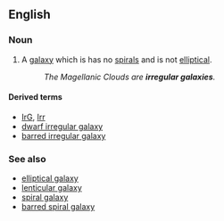 ==English==

===Noun===
{{wikipedia}}
{{en-noun|sg=[[irregular]] [[galaxy]]|irregular galaxies}}

# {{astronomy}} A [[galaxy]] which is has no [[spiral]]s and is not [[elliptical]].
#:''The Magellanic Clouds are '''irregular galaxies'''.''

====Derived terms====
* [[IrG]], [[Irr]]
* [[dwarf irregular galaxy]]
* [[barred irregular galaxy]]

===See also===
*[[elliptical galaxy]]
*[[lenticular galaxy]]
*[[spiral galaxy]]
*[[barred spiral galaxy]]